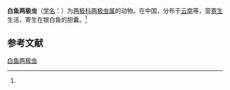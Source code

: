 {{Speciesbox
| name = 白鱼两极虫
| status = 
| status_system = 
| image = 
| genus = Myxidium
| species = anabariliusi
| authority = (Ma, 1998)<ref name='id9233'>{{cite web| url =http://www.bioinfo.cn/db05/BjdwSpecies.php?action=view&id=9233| title =白鱼两极虫| work =《中国动物物种编目数据库》| publisher =中国科学院微生物研究所| author =中国科学院动物研究所| accessdate =2009-04-16| deadurl =yes| archiveurl =https://web.archive.org/web/20160305014616/http://www.bioinfo.cn/db05/BjdwSpecies.php?action=view&id=9233| archivedate =2016-03-05}}</ref>
}}

'''白鱼两极虫'''（[[学名|学名]]：{{lang|la|''Myxidium anabariliusi''}}）为[[两极科|两极科]][[两极虫属|两极虫属]]的动物。在中国，分布于[[云南|云南]]等，营[[寄生|寄生]]生活，寄生在银白鱼的胆囊。<ref name='id9233'/>

== 参考文献 ==
{{reflist}}

{{Wikispecies|Myxidium anabariliusi}}

[[Category:两极虫属|白鱼两极虫]]


{{Cnidarian-stub}}